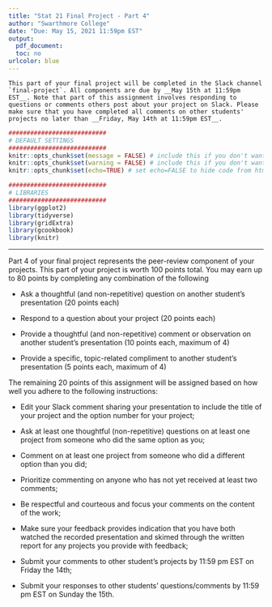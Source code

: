 ```yaml
---
title: "Stat 21 Final Project - Part 4"
author: "Swarthmore College"
date: "Due: May 15, 2021 11:59pm EST"
output:
  pdf_document: 
  toc: no
urlcolor: blue
---
```


```asis
This part of your final project will be completed in the Slack channel `final-project`. All components are due by __May 15th at 11:59pm EST__. Note that part of this assignment involves responding to questions or comments others post about your project on Slack. Please make sure that you have completed all comments on other students' projects no later than __Friday, May 14th at 11:59pm EST__. 
```


```r
###########################
# DEFAULT SETTINGS
###########################
knitr::opts_chunk$set(message = FALSE) # include this if you don't want markdown to knit messages
knitr::opts_chunk$set(warning = FALSE) # include this if you don't want markdown to knit warnings
knitr::opts_chunk$set(echo=TRUE) # set echo=FALSE to hide code from html output

###########################
# LIBRARIES
###########################
library(ggplot2)
library(tidyverse)
library(gridExtra)
library(gcookbook)
library(knitr)
```

*** 

Part 4 of your final project represents the peer-review component of your projects. This part of your project is worth 100 points total. You may earn up to 80 points by completing any combination of the following 

- Ask a thoughtful (and non-repetitive) question on another student's presentation (20 points each)

- Respond to a question about your project (20 points each)

- Provide a thoughtful (and non-repetitive) comment or observation on another student's presentation (10 points each, maximum of 4)

- Provide a specific, topic-related compliment to another student's presentation (5 points each, maximum of 4)


The remaining 20 points of this assignment will be assigned based on how well you adhere to the following instructions: 

- Edit your Slack comment sharing your presentation to include the title of your project and the option number for your project; 

- Ask at least one thoughtful (non-repetitive) questions on at least one project from someone who did the same option as you; 

- Comment on at least one project from someone who did a different option than you did; 

- Prioritize commenting on anyone who has not yet received at least two comments; 

- Be respectful and courteous and focus your comments on the content of the work; 

- Make sure your feedback provides indication that you have both watched the recorded presentation and skimed through the written report for any projects you provide with feedback; 

- Submit your comments to other student's projects by 11:59 pm EST on Friday the 14th; 

- Submit your responses to other students' questions/comments by 11:59 pm EST on Sunday the 15th. 